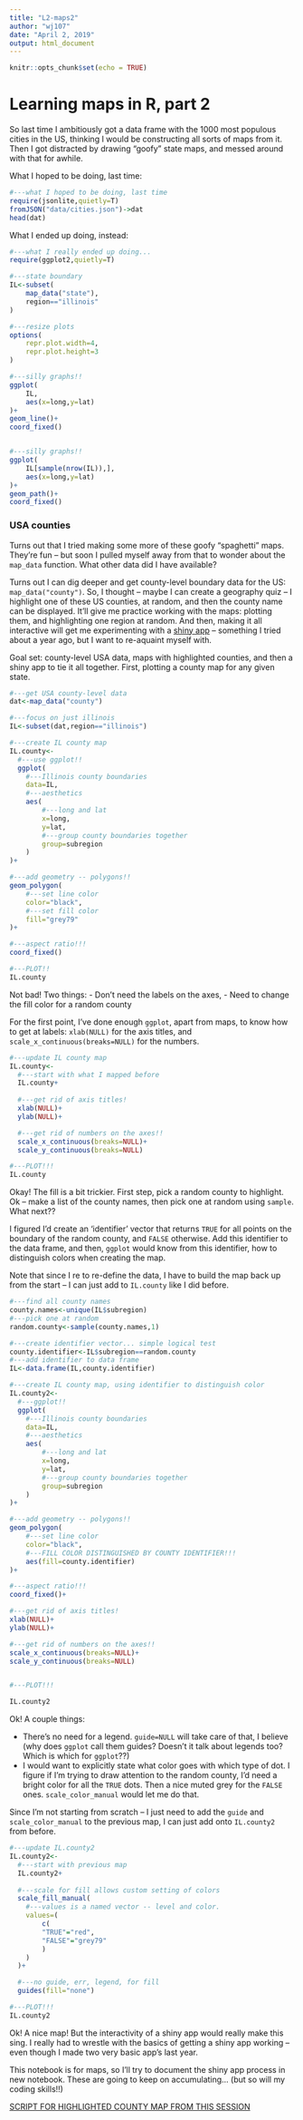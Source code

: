 ```yaml
---
title: "L2-maps2"
author: "wj107"
date: "April 2, 2019"
output: html_document
---
```


```r
knitr::opts_chunk$set(echo = TRUE)
```

# Learning maps in R, part 2

So last time I ambitiously got a data frame with the 1000 most populous cities in the US, thinking I would be constructing all sorts of maps from it.  Then I got distracted by drawing "goofy" state maps, and messed around with that for awhile.

What I hoped to be doing, last time:

```r

#---what I hoped to be doing, last time
require(jsonlite,quietly=T)
fromJSON("data/cities.json")->dat
head(dat)

```

What I ended up doing, instead:

```r

#---what I really ended up doing...
require(ggplot2,quietly=T)

#---state boundary
IL<-subset(
    map_data("state"),
    region=="illinois"
)

#---resize plots
options(
    repr.plot.width=4, 
    repr.plot.height=3
)

#---silly graphs!!
ggplot(
    IL,
    aes(x=long,y=lat)
)+
geom_line()+
coord_fixed()


#---silly graphs!!
ggplot(
    IL[sample(nrow(IL)),],
    aes(x=long,y=lat)
)+
geom_path()+
coord_fixed()
```

### USA counties

Turns out that I tried making some more of these goofy "spaghetti" maps.  They're fun -- but soon I pulled myself away from that to wonder about the `map_data` function.  What other data did I have available?

Turns out I can dig deeper and get county-level boundary data for the US: `map_data("county")`.  So, I thought -- maybe I can create a geography quiz -- I highlight one of these US counties, at random, and then the county name can be displayed.  It'll give me practice working with the maps:  plotting them, and highlighting one region at random.  And then, making it all interactive will get me experimenting with a [shiny app](https://www.shinyapps.io/) -- something I tried about a year ago, but I want to re-aquaint myself with.

Goal set:  county-level USA data, maps with highlighted counties, and then a shiny app to tie it all together.  First, plotting a county map for any given state.

```r
#---get USA county-level data
dat<-map_data("county")

#---focus on just illinois
IL<-subset(dat,region=="illinois")

#---create IL county map
IL.county<-
  #---use ggplot!!
  ggplot(
    #---Illinois county boundaries
    data=IL,
    #---aesthetics
    aes(
        #---long and lat
        x=long,
        y=lat,
        #---group county boundaries together
        group=subregion
    )    
)+

#---add geometry -- polygons!!
geom_polygon(
    #---set line color
    color="black",
    #---set fill color
    fill="grey79"
)+

#---aspect ratio!!!
coord_fixed()

#---PLOT!!
IL.county

```

Not bad!  Two things: 
- Don't need the labels on the axes,
- Need to change the fill color for a random county

For the first point, I've done enough `ggplot`, apart from maps, to know how to get at labels: `xlab(NULL)` for the axis titles, and `scale_x_continuous(breaks=NULL)` for the numbers.

```r

#---update IL county map
IL.county<-
  #---start with what I mapped before
  IL.county+
  
  #---get rid of axis titles!
  xlab(NULL)+
  ylab(NULL)+

  #---get rid of numbers on the axes!!
  scale_x_continuous(breaks=NULL)+
  scale_y_continuous(breaks=NULL)

#---PLOT!!!
IL.county

```

Okay!  The fill is a bit trickier.  First step, pick a random county to highlight.  Ok -- make a list of the county names, then pick one at random using `sample`.  What next??

I figured I'd create an 'identifier' vector that returns `TRUE` for all points on the boundary of the random county, and `FALSE` otherwise.  Add this identifier to the data frame, and then, `ggplot` would know from this identifier, how to distinguish colors when creating the map.

Note that since I re to re-define the data, I have to build the map back up from the start -- I can just add to `IL.county` like I did before.

```r

#---find all county names
county.names<-unique(IL$subregion)
#---pick one at random
random.county<-sample(county.names,1)

#---create identifier vector... simple logical test
county.identifier<-IL$subregion==random.county
#---add identifier to data frame
IL<-data.frame(IL,county.identifier)

#---create IL county map, using identifier to distinguish color
IL.county2<-
  #---ggplot!!
  ggplot(
    #---Illinois county boundaries
    data=IL,
    #---aesthetics
    aes(
        #---long and lat
        x=long,
        y=lat,
        #---group county boundaries together
        group=subregion
    )    
)+

#---add geometry -- polygons!!
geom_polygon(
    #---set line color
    color="black",
    #---FILL COLOR DISTINGUISHED BY COUNTY IDENTIFIER!!!
    aes(fill=county.identifier)
)+

#---aspect ratio!!!
coord_fixed()+

#---get rid of axis titles!
xlab(NULL)+
ylab(NULL)+

#---get rid of numbers on the axes!!
scale_x_continuous(breaks=NULL)+
scale_y_continuous(breaks=NULL)


#---PLOT!!!

IL.county2

```

Ok!  A couple things:  

- There's no need for a legend.  `guide=NULL` will take care of that, I believe (why does `ggplot` call them guides?  Doesn't it talk about legends too?  Which is which for `ggplot`??)
- I would want to explicitly state what color goes with which type of dot.  I figure if I'm trying to draw attention to the random county, I'd need a bright color for all the `TRUE` dots.  Then a nice muted grey for the `FALSE` ones.  `scale_color_manual` would let me do that.

Since I'm not starting from scratch -- I just need to add the `guide` and `scale_color_manual` to the previous map, I can just add onto `IL.county2` from before.

```r

#---update IL.county2
IL.county2<-
  #---start with previous map
  IL.county2+
  
  #---scale for fill allows custom setting of colors
  scale_fill_manual(
    #---values is a named vector -- level and color.
    values=(
        c(
        "TRUE"="red",
        "FALSE"="grey79"
        )
    )
  )+

  #---no guide, err, legend, for fill
  guides(fill="none")

#---PLOT!!!
IL.county2

```

Ok!  A nice map!  But the interactivity of a shiny app would really make this sing.  I really had to wrestle with the basics of getting a shiny app working -- even though I made two very basic app's last year.

This notebook is for maps, so I'll try to document the shiny app process in new notebook.  These are going to keep on accumulating...   (but so will my coding skills!!)

[SCRIPT FOR HIGHLIGHTED COUNTY MAP FROM THIS SESSION](https://github.com/wj107/Learning/scripts/L2-highlighted_county.R)